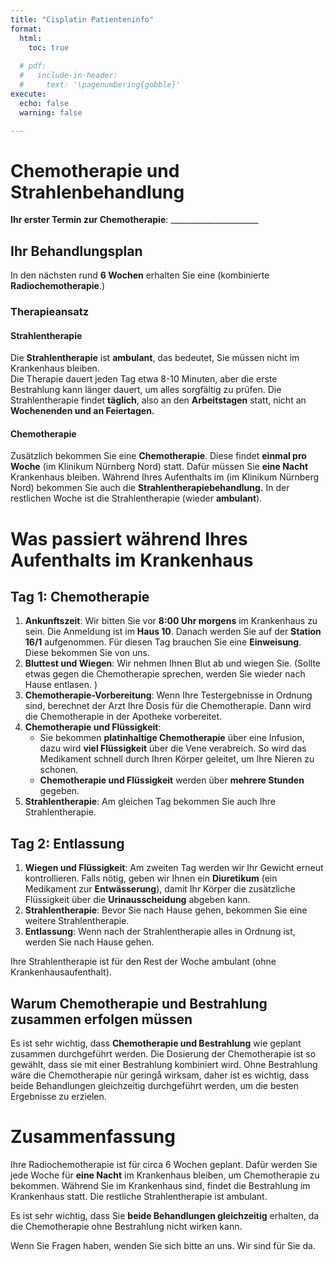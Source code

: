 ```yaml
---
title: "Cisplatin Patienteninfo"
format:
  html: 
    toc: true
  
  # pdf:
  #   include-in-header: 
  #     text: '\pagenumbering{gobble}'
execute:
  echo: false
  warning: false

---
```


# Chemotherapie und Strahlenbehandlung

**Ihr erster Termin zur Chemotherapie**: ______________________

## Ihr Behandlungsplan

In den nächsten rund **6 Wochen** erhalten Sie eine (kombinierte **Radiochemotherapie**.) 

### Therapieansatz

#### Strahlentherapie

Die **Strahlentherapie** ist **ambulant**, das bedeutet, Sie müssen nicht im Krankenhaus bleiben.  
Die Therapie dauert jeden Tag etwa 8-10 Minuten, aber die erste Bestrahlung kann länger dauert, um alles sorgfältig zu prüfen. 
Die Strahlentherapie findet **täglich**, also an den **Arbeitstagen** statt, nicht an **Wochenenden und an Feiertagen.**

#### Chemotherapie

Zusätzlich bekommen Sie eine **Chemotherapie**. 
Diese findet **einmal pro Woche** (im Klinikum Nürnberg Nord) statt. 
Dafür müssen Sie **eine Nacht** Krankenhaus bleiben. 
Während Ihres Aufenthalts im (im Klinikum Nürnberg Nord) bekommen Sie auch die **Strahlentherapiebehandlung.** 
In der restlichen Woche ist die Strahlentherapie (wieder **ambulant**). 


# Was passiert während Ihres Aufenthalts im Krankenhaus

## Tag 1: Chemotherapie

1. **Ankunftszeit**: Wir bitten Sie vor **8:00 Uhr morgens** im Krankenhaus zu sein. Die Anmeldung ist im **Haus 10**. Danach werden Sie auf der **Station 16/1** aufgenommen. Für diesen Tag brauchen Sie eine **Einweisung**. Diese bekommen Sie von uns.
2. **Bluttest und Wiegen**: Wir nehmen Ihnen Blut ab und wiegen Sie. (Sollte etwas gegen die Chemotherapie sprechen, werden Sie wieder nach Hause entlasen. )
3. **Chemotherapie-Vorbereitung**: Wenn Ihre Testergebnisse in Ordnung sind, berechnet der Arzt Ihre Dosis für die Chemotherapie. Dann wird die Chemotherapie in der Apotheke vorbereitet.
4. **Chemotherapie und Flüssigkeit**:
   - Sie bekommen **platinhaltige Chemotherapie** über eine Infusion, dazu wird **viel Flüssigkeit** über die Vene verabreich. So wird das Medikament schnell durch Ihren Körper geleitet, um Ihre Nieren zu schonen.
   - **Chemotherapie und Flüssigkeit** werden über **mehrere Stunden** gegeben. 
5. **Strahlentherapie**: Am gleichen Tag bekommen Sie auch Ihre Strahlentherapie. 

## Tag 2: Entlassung 

1. **Wiegen und Flüssigkeit**: Am zweiten Tag werden wir Ihr Gewicht erneut kontrollieren. Falls nötig, geben wir Ihnen ein **Diuretikum** (ein Medikament zur **Entwässerung**), damit Ihr Körper die zusätzliche Flüssigkeit über die **Urinausscheidung** abgeben kann.
2. **Strahlentherapie**: Bevor Sie nach Hause gehen, bekommen Sie eine weitere Strahlentherapie.
3. **Entlassung**: Wenn nach der Strahlentherapie alles in Ordnung ist, werden Sie nach Hause gehen. 

Ihre Strahlentherapie ist für den Rest der Woche ambulant (ohne Krankenhausaufenthalt).

## Warum Chemotherapie und Bestrahlung **zusammen** erfolgen müssen

Es ist sehr wichtig, dass **Chemotherapie und Bestrahlung** wie geplant zusammen durchgeführt werden. 
Die Dosierung der Chemotherapie ist so gewählt, dass sie mit einer Bestrahlung kombiniert wird. 
Ohne Bestrahlung wäre die Chemotherapie nür geringå wirksam, daher ist es wichtig, dass beide Behandlungen gleichzeitig durchgeführt werden, um die besten Ergebnisse zu erzielen.

# Zusammenfassung

Ihre Radiochemotherapie ist für circa 6 Wochen geplant. Dafür werden Sie jede Woche für **eine Nacht** im Krankenhaus bleiben, um Chemotherapie zu bekommen.  Während Sie im Krankenhaus sind, findet die Bestrahlung im Krankenhaus statt. Die restliche Strahlentherapie ist ambulant.

Es ist sehr wichtig, dass Sie **beide Behandlungen gleichzeitig** erhalten, da die Chemotherapie ohne Bestrahlung nicht wirken kann. 

Wenn Sie Fragen haben, wenden Sie sich bitte an uns. Wir sind für Sie da.
